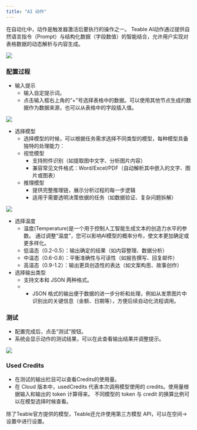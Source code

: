 ```yaml
---
title: "AI 动作"
---
```


在自动化中，动作是触发器激活后要执行的操作之一。
Teable AI动作通过提供自然语言指令（Prompt）与结构化数据（字段数值）的智能结合，允许用户实现对表格数据的动态解析与内容生成。

![](/images/![](/images/[图片].png).png)

### 配置过程
- 输入提示 
  - 输入自定提示词。
  - 点击输入框右上角的“+”号选择表格中的数据。可以使用其他节点生成的数据作为数据来源，也可以从表格中的字段插入值。

![](/images/2025-04-11-12-14-31.png)

- 选择模型
  - 选择模型的时候，可以根据任务需求选择不同类型的模型，每种模型具备独特的处理能力：
  - 视觉模型 
    - 支持附件识别（如提取图中文字、分析图片内容）
    - 兼容常见文件格式：Word/Excel/PDF（自动解析其中嵌入的文字、图片或图表）
  - 推理模型 
    - 提供完整推理链，展示分析过程的每一步逻辑
    - 适用于需要透明决策依据的任务（如数据验证、复杂问题拆解）

![](/images/2025-04-17-11-50-40.png)

- 选择温度
  - 温度(Temperature)是一个用于控制人工智能生成文本的创造力水平的参数。 通过调整“温度”，您可以影响AI模型的概率分布，使文本更加确定或更多样化。
  - 低温态（0.2-0.5）：输出确定的结果（如内容整理、数据分析）
  - 中温态（0.6-0.8）：平衡准确性与可读性（如报告撰写、回复邮件）
  - 高温态（0.9-1.2）：输出更具创造性的表达（如文案构思、故事创作）
- 选择输出类型
  - 支持文本和 JSON 两种格式。
  -   - JSON 格式的输出便于数据的进一步分析和处理，例如从发票图片中识别出的关键信息（金额、日期等），方便后续自动化流程调用。

### 测试
  - 配置完成后，点击“测试”按钮。
  - 系统会显示动作的测试结果，可以在此查看输出结果并调整提示。

![](/images/2025-04-17-11-38-05.png)

### Used Credits
  - 在测试的输出栏目可以查看Credits的使用量。
  - 在 Cloud 版本中，usedCredits 代表本次调用模型使用的 credits。使用量根据输入和输出的 token 计算得来。
不同模型的 token 与 credit 的换算比例可以在模型选择时候查看。


<Tip> 除了Teable官方提供的模型，Teable还允许使用第三方模型 API，可以在空间→设置中进行设置。 </Tip>